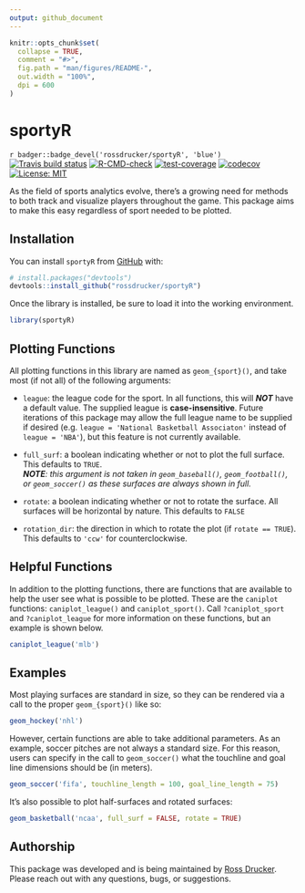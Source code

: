 ```yaml
---
output: github_document
---
```


<!-- README.md is generated from README.Rmd. Please edit that file -->

```r
knitr::opts_chunk$set(
  collapse = TRUE,
  comment = "#>",
  fig.path = "man/figures/README-",
  out.width = "100%",
  dpi = 600
)
```

# sportyR

<!-- badges: start -->
`r badger::badge_devel('rossdrucker/sportyR', 'blue')`
[![Travis build status](https://travis-ci.com/rossdrucker/sportyR.svg?branch=master)](https://travis-ci.com/rossdrucker/sportyR)
[![R-CMD-check](https://github.com/rossdrucker/sportyR/workflows/R-CMD-check/badge.svg)](https://github.com/rossdrucker/sportyR/actions)
[![test-coverage](https://github.com/rossdrucker/sportyR/workflows/test-coverage/badge.svg)](https://github.com/rossdrucker/sportyR/actions)
[![codecov](https://codecov.io/gh/rossdrucker/sportyR/branch/master/graph/badge.svg)](https://codecov.io/gh/rossdrucker/sportyR)
[![License: MIT](https://img.shields.io/badge/License-MIT-orange.svg)](https://opensource.org/licenses/MIT)
<!-- badges: end -->

As the field of sports analytics evolve, there's a growing need for methods to both track and visualize players throughout the game. This package aims to make this easy regardless of sport needed to be plotted.

## Installation

You can install `sportyR` from [GitHub](https://github.com/rossdrucker/sportyR) with:

``` r
# install.packages("devtools")
devtools::install_github("rossdrucker/sportyR")
```

Once the library is installed, be sure to load it into the working environment.

```r
library(sportyR)
```


## Plotting Functions

All plotting functions in this library are named as `geom_{sport}()`, and take most (if not all) of the following arguments:

 - `league`: the league code for the sport. In all functions, this will ***NOT*** have a default value. The supplied league is **case-insensitive**. Future iterations of this package may allow the full league name to be supplied if desired (e.g. `league = 'National Basketball Associaton'` instead of `league = 'NBA'`), but this feature is not currently available.
 
 - `full_surf`: a boolean indicating whether or not to plot the full surface. This defaults to `TRUE`. <br>
   ***NOTE**: this argument is not taken in `geom_baseball()`, `geom_football()`, or `geom_soccer()` as these surfaces are always shown in full.*
 
 - `rotate`: a boolean indicating whether or not to rotate the surface. All surfaces will be horizontal by nature. This defaults to `FALSE`
 
 - `rotation_dir`: the direction in which to rotate the plot (if `rotate == TRUE`). This defaults to `'ccw'` for counterclockwise.

## Helpful Functions

In addition to the plotting functions, there are functions that are available to help the user see what is possible to be plotted. These are the `caniplot` functions: `caniplot_league()` and `caniplot_sport()`. Call `?caniplot_sport` and `?caniplot_league` for more information on these functions, but an example is shown below.

```r
caniplot_league('mlb')
```

## Examples

Most playing surfaces are standard in size, so they can be rendered via a call to the proper `geom_{sport}()` like so:

```r
geom_hockey('nhl')
```

However, certain functions are able to take additional parameters. As an example, soccer pitches are not always a standard size. For this reason, users can specify in the call to `geom_soccer()` what the touchline and goal line dimensions should be (in meters).

```r
geom_soccer('fifa', touchline_length = 100, goal_line_length = 75)
```

It's also possible to plot half-surfaces and rotated surfaces:

```r
geom_basketball('ncaa', full_surf = FALSE, rotate = TRUE)
```

## Authorship

This package was developed and is being maintained by [Ross Drucker](https://github.com/rossdrucker). Please reach out with any questions, bugs, or suggestions.
